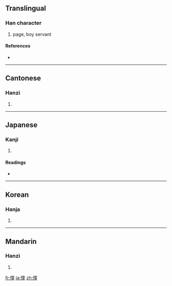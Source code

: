 ==Translingual==

===Han character===
{{Han char|rn=9|rad=人|as=12|sn=14|four=2021<sub>4</sub>|canj=人卜廿土 (OYTG)}}

# page, boy servant

====References====
* {{Han ref|kx=0117.300|dkj=01132|dj=0249.130|hdz=10221.040|uh=50EE|ud=20718|bh=B9AD|bd=47533}}

----

==Cantonese==

===Hanzi===
{{yue-hanzi|jyut=|y=jung3, tung4}}

# {{defn|Cantonese|sort=人12}}

----

==Japanese==

===Kanji===
{{ja-kanji|grade=|rs=人12}}

# {{defn|Japanese|sort=人12}}

====Readings====
* {{ja-readings|on=[[どう]] (dō), [[とう]] (tō)|kun=[[わらべ]] (warabe), [[しもべ]] (shimobe)}}

----

==Korean==

===Hanja===
{{ko-hanja|hangeul=동|rv=dong|mr=tong}}

# {{defn|Korean|sort=人12}}

----

==Mandarin==

===Hanzi===
{{cmn-hanzi|pin=[[tóng]] ([[tong2]])|wg=t'ung<sup>2</sup>}}

# {{defn|Mandarin|sort=人12}}

[[fr:僮]]
[[ja:僮]]
[[zh:僮]]